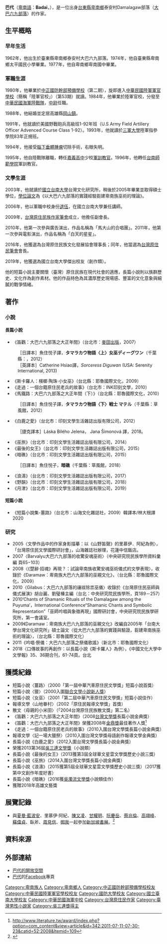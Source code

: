 {{Otheruses|巴代 (政治人物)}}
{{BLPsources|time=2022-04-18T13:07:36+00:00}}
{{Infobox writer <!-- 本模板详细信息请见 [[:Template:Infobox_Writer/doc|:Template:Infobox Writer/doc]]。 -->
| name         = 巴代
| romaji       = Badai
| image        =巴代與林德義(林歌)合照。.jpg 
| imagesize    = 
| caption      =巴代（左）與林德義 
| pseudonym    = 
| zi           = 
| hao          = 
| birthname    = 
| birthdate    = {{Birth year and age|1962||}}
| birthplace   = {{TWN}}[[台東縣|台東縣]][[卑南鄉|卑南鄉]]Damalagaw部落（大巴六九/泰安村）
| deathdate    = 
| deathplace   = 
| occupation   = [[小說家|小說家]]
| nationality  = {{ROC}}
| education    = [[國立台南大學|國立台南大學]]台灣文化研究所碩士
| period       = 
| genre        = [[小說|小說]]
| subject      = 
| movement     = 
| notableworks = 
| spouse       = 
| partner      = 
| children     = 
| relatives    = 
| influences   = 
| influenced   = 
| awards       = 第一屆中華汽車原住民文學獎短篇小說首獎（2000）<br/>第二屆中華汽車原住民文學獎短篇小說佳作（2001）<br/>原住民報導文學獎首獎（2002）<br/>台灣原住民族散文獎第二名（2004）<br/>[[台灣文學獎|台灣文學獎]]長篇小說金典獎（2008）<br/>[[金鼎獎|金鼎獎]]最佳著作人獎（2008）<br/>第36屆[[吳三連獎|吳三連文學獎]]（2013）<br/>第三屆全球華文星雲文學獎歷史小說三獎（2013）<br/>[[吳濁流文學獎|吳濁流文學獎]]小說類佳作（2016）<br/>[[高雄文藝獎|高雄文藝獎]]（2018）
| signature    = 
| website      = 
}}

'''巴代'''（[[卑南語|卑南語]]：'''Badai'''，{{bd|1962年|}}），是一位出身[[台東縣|台東縣]][[卑南鄉|卑南鄉]]泰安村Damalagaw部落（[[大巴六九部落|大巴六九部落]]）的作家。

== 生平概略 ==

=== 早年生活 ===
1962年，他出生於臺東縣卑南鄉泰安村大巴六九部落。1974年，他自臺東縣卑南鄉太平國民小學畢業。1977年，他自卑南鄉卑南國中畢業。

=== 軍職生涯 ===
1980年，他畢業於[[中正國防幹部預備學校|中正國防幹部預備學校]]（第二期），旋即進入[[中華民國陸軍軍官學校|中華民國陸軍軍官學校]]（簡稱「陸軍官校」）（第53期）就讀。1984年，他畢業於陸軍官校，分發至[[中華民國海軍陸戰隊|中華民國海軍陸戰隊]]，[[中尉|中尉]]任職。

1988年，他結婚並定居高雄縣[[岡山區|岡山鎮]]。

1991年，他就讀於美國野戰砲兵高級班1-92年班（U.S Army Field Artillery Officer Advenced Course Class 1-92）。1993年，他就讀於[[三軍大學|三軍大學]]陸軍指參學院83年正規班。

1994年，他接受[[腦下垂體|腦下垂體]][[腫瘤|腫瘤]]切除手術，右眼失明。

1995年，他自陸戰隊離職，轉任[[嘉義高中|嘉義高中]]少校[[軍訓教官_(中華民國)|軍訓教官]]。1996年，他轉任[[國立臺南大學|台南師範學院]]軍訓教官。

=== 文學生涯 ===
2003年，他就讀於[[國立台南大學|國立台南大學]]台灣文化研究所，稍後於2005年畢業並取得碩士學位，[[學位論文|學位論文]]為《以大巴六九部落的實踐經驗芻建卑南族巫術的理論》。

2006年，他以軍職中校身份[[退伍|退伍]]，在國立台南大學兼任講師。

2009年，[[台灣原住民筆會|台灣原住民族作家筆會]]成立，他擔任副會長。

2010年，他第一次參與廣告演出，作品名稱為「馬大山的合唱團」。2011年，他第一次參與電影演出，作品名稱為「白天的星星」。

2016年，他獲選為台灣原住民族文化發展協會理事長；同年，他當選為[[台灣原住民筆會|台灣原住民筆會]]會長。

2019年，他獲選為國立台南大學傑出校友（創作類）。

他的短篇小說主要關懷（臺灣）原住民族在現代社會的適應，長篇小說則以族群歷史、文化作為創作素材。他的作品特色為其濃厚歷史現場感、豐富的文化意象與細膩的戰爭情緒。

==著作==
===小說===
====長篇小說====
*《笛鸛：大巴六九部落之大正年間》（台北市：[[麥田出版|麥田出版]]，2007）
:［日譯本］魚住悦子譯，'''タマラカウ物語〈上〉女巫ディーグワン'''（千葉縣：{{link-jp|草風館|草風館}}，2012）
:［英譯本］Catherine Hsiao譯，''Sorceress Diguwan'' (USA: Serenity International, 2013)
*《斯卡羅人：檳榔‧陶珠‧小女巫》（台北縣：耶魯國際文化，2009）
*《走過：一個台籍原住民老兵的故事》（台北市：INK印刻文學，2010）
*《馬鐵路：大巴六九部落之大正年間（下）》（台北縣：耶魯國際文化，2010）
:［日譯本］魚住悦子譯，'''タマラカウ物語〈下〉戦士 マテル'''（千葉縣：草風館，2012）
*《白鹿之愛》（台北市：印刻文學生活雜誌出版有限公司，2012）
:［捷克譯本］Láska Bílého Jelena， Jana Šimonová 譯，2018。
*《巫旅》（台北市：印刻文學生活雜誌出版有限公司，2014）
*《最後的女王》（台北市：印刻文學生活雜誌出版有限公司，2015）
*《暗礁》（台北市：印刻文學生活雜誌出版有限公司，2015）
:［日譯本］魚住悦子，'''暗礁'''（千葉縣：草風館，2018）
*《浪濤》（台北市：印刻文學生活雜誌出版有限公司，2017）
*《野韻》（台北市：印刻文學生活雜誌出版有限公司，2018）
*《月津》（台北市：印刻文學生活雜誌出版有限公司，2019）

====短篇小說====
*《短篇小說集-薑路》（台北市：山海文化雜誌社，2009）韓譯本/林大根譯2020

===研究===
*2005〈文學作品中的作家身影描摹：以《山野笛聲》的里慕伊．阿紀為例〉，「台灣原住民文學國際研討會」，山海雜誌社辦理，花蓮中信飯店。 
*2007〈Barvalyu大巴六九部落的收驚安魂巫術〉（中央研究院民族學所資料彙編 頁65−103）
*2008〈《楚辭·招魂》再現？：試論卑南族收驚安魂巫術儀式的文學表現〉，收錄於《Daramaw：卑南族大巴六九部落的巫覡文化》，（台北縣：耶魯國際文化，2009）
*2010〈Gilabus：大巴六九部落的禳祓除祟巫儀〉收錄於《台灣原住民巫師與儀式展演》胡台麗、劉璧榛主編（台北：中央研究院民族學所，頁189－257）
*2010‘Chants of Shamanic Rituals of the Damalagaw among the Puyuma’，International Conference“Shamanic Chants and Symbolic Representation”「巫師吟唱與象徵再現」國際研討會，中央研究院民族學研究所，第一會議室。
*2009《Daramaw：卑南族大巴六九部落的巫覡文化》改編自2005年「台南大學台灣文化研究所」碩士論文〈從大巴六九部落的實踐與驗證，芻建卑南族巫術的理論〉，（台北縣：耶魯國際文化）
*2011《吟唱‧祭儀：大巴六九部落之祭儀歌謠》（新北市：耶魯國際文化）
*2018〈口傳故事的再創作：以長篇小說《斯卡羅人》為例〉，《中國文化大學中文學報》35、36期合刊，61-74頁。台北

==獲獎紀錄==
*短篇小說〈薑路〉（2000「第一屆中華汽車原住民文學獎」短篇小說首獎）
*短篇小說〈獵〉（2000入圍[[聯合文學小說新人獎|聯合文學小說新人獎]]）
*短篇小說〈女巫〉（2001「第二屆中華汽車原住民文學獎」短篇小說佳作）
*報導文學〈山地眷村〉（2002「原住民報導文學獎」首獎）
*散文〈母親的小米田〉（「2004台灣原住民族散文獎」第二名）
*《笛鸛：大巴六九部落之大正年間》（2008[[台灣文學獎|台灣文學獎]]長篇小說金典獎）
*《笛鸛：大巴六九部落之大正年間》榮獲2008年[[金鼎獎|金鼎獎]]最佳著作人獎<ref>http://www.literature.tw/award/index.php?option=com_content&view=article&id=342:2011-07-11-07-30-23&catid=52:2008&Itemid=109{{Dead link|date=2018年5月 |bot=InternetArchiveBot |fix-attempted=no }}</ref>
*《走過：一個台籍原住民老兵的故事》（2010入圍台灣文學獎長篇小說金典獎）
*報導文學〈記一場大獵祭〉（2010入圍台灣文學獎母語創作報導文學金典獎）
*長篇小說《白鹿之愛》（2012入圍台灣文學獎長篇小說金典獎）
*榮獲2013第36屆[[吳三連獎|吳三連文學獎]]（小說類）
*長篇小說《最後的女王》（2013獲第3屆全球華文星雲文學獎歷史小說三獎）
*長篇小說《巫旅》（2014入圍台灣文學獎長篇小說金典獎）
*長篇小說《浪濤》（2015獲第5屆全球華文星雲文學獎歷史小說三獎）（2017獲第中文創作年度好書）
*長篇小說《暗礁》（2016獲[[吳濁流文學獎|吳濁流文學獎]]小說類佳作）
*獲贈2018年高雄文藝獎

== 展覽記錄 ==
*與[[夏曼·藍波安|夏曼·藍波安]]、里慕伊‧阿紀、[[陳又凌|陳又凌]]、[[甘耀明|甘耀明]]、[[阮慶岳|阮慶岳]]、[[蔡兆倫|蔡兆倫]]、[[高翊峰|高翊峰]]、[[蘇偉貞|蘇偉貞]]、臥斧、[[周見信|周見信]]、[[御我|御我]]一起參加[[新加坡書展|新加坡書展]]。<ref>{{Cite web |url=http://www.cna.com.tw/postwrite/Detail/214231.aspx#.WjiO6nN-XqA |title=2017年新加坡書展、馬來西亞海外華文書市將展現臺灣出版一源多用 內文：新加坡書展邀請夏曼˙藍波安、里慕伊˙阿紀、甘耀明、阮慶岳、陳又凌、蔡兆倫，馬來西亞書展則邀請巴代、高翊峰、蘇偉貞、臥斧、周見信、御我等計12位臺灣作家參展。 |access-date=2017-12-19 |archive-date=2017-11-07 |archive-url=https://web.archive.org/web/20171107014019/http://www.cna.com.tw/postwrite/Detail/214231.aspx#.WjiO6nN-XqA |dead-url=no }}</ref>

== 資料來源 ==
{{reflist}}

== 外部連結 ==
* [http://mypaper.pchome.com.tw/puyuma0913/post/1322127351 巴代的開放空間] {{Wayback|url=http://mypaper.pchome.com.tw/puyuma0913/post/1322127351 |date=20190607050831 }}
* [https://www.facebook.com/profile.php?id=100000277207315 巴代]的[[Facebook|Facebook]]專頁

{{Authority control}}
{{DEFAULTSORT:Ba巴}}
[[Category:卑南族人|Category:卑南族人]]
[[Category:卑南鄉人|Category:卑南鄉人]]
[[Category:中正國防幹部預備學校校友|Category:中正國防幹部預備學校校友]]
[[Category:中華民國陸軍軍官學校校友|Category:中華民國陸軍軍官學校校友]]
[[Category:國防大學校友|Category:國防大學校友]]
[[Category:國立臺南大學校友|Category:國立臺南大學校友]]
[[Category:中華民國海軍中校|Category:中華民國海軍中校]]
[[Category:台灣原住民作家|Category:台灣原住民作家]]
[[Category:臺灣男性小說家|Category:臺灣男性小說家]]
[[Category:吳三連獎得主|Category:吳三連獎得主]]